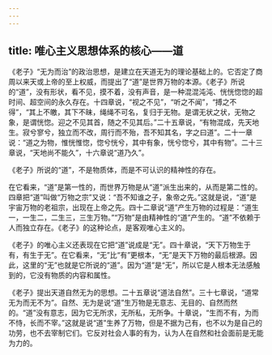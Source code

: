 ```yaml
---
---
---
```

title: 唯心主义思想体系的核心——道
---



《老子》“无为而治”的政治思想，是建立在天道无为的理论基础上的。它否定了商周以来天或上帝的至上权威，而提出了“道”是世界万物的本源。《老子》所说的“道”，没有形状，看不见，摸不着，没有声音，是一种混混沌沌、恍恍惚惚的超时间、超空间的永久存在。十四章说，“视之不见”，“听之不闻”，“搏之不得”，“其上不皦，其下不昧，绳绳不可名，复归于无物。是谓无状之状，无物之象，是谓恍惚。迎之不见其首，随之不见其后。”二十五章说，“有物混成，先天地生。寂兮寥兮，独立而不改，周行而不殆，吾不知其名，字之曰道”。二十一章说：“道之为物，惟恍惟惚，惚兮恍兮，其中有象，恍兮惚兮，其中有物”。二十三章说，“天地尚不能久”，十六章说“道乃久”。

《老子》所说的“道”，不是物质体，而是不可认识的精神性的存在。

在它看来，“道”是第一性的，而世界万物是从“道”派生出来的，从而是第二性的。四章把“道”叫做“万物之宗”又说：“吾不知谁之子，象帝之先。”这就是说，“道”是宇宙万物的老祖宗，出现在上帝之先。四十二章说“道”产生万物的过程是：“道生一，一生二，二生三，三生万物。”“万物”是由精神性的“道”产生的。“道”不依赖于人而独立存在。《老子》的这种论点，是客观唯心主义的。

《老子》的唯心主义还表现在它把“道”说成是“无”。四十章说，“天下万物生于有，有生于无”。在它看来，“无”比“有”更根本，“无”是天下万物的最后根源。因此，这里的“无”也就是它所说的“道”。因为“道”是“无”，所以它是人根本无法感触到的，它没有物质的内容和属性。

《老子》提出天道自然无为的思想。二十五章说“道法自然”。三十七章说，“道常无为而无不为”。自然、无为是说“道”生万物是无意志、无目的、自然而然的。“道”没有意志，因为它无所求，无所私，无所争。十章说，“生而不有，为而不恃，长而不宰。”这就是说“道”生养了万物，但是不据为己有，也不以为是自己的功劳，也不去宰制它们。它反对社会人事的有为，认为人在自然和社会面前是无能为力的。